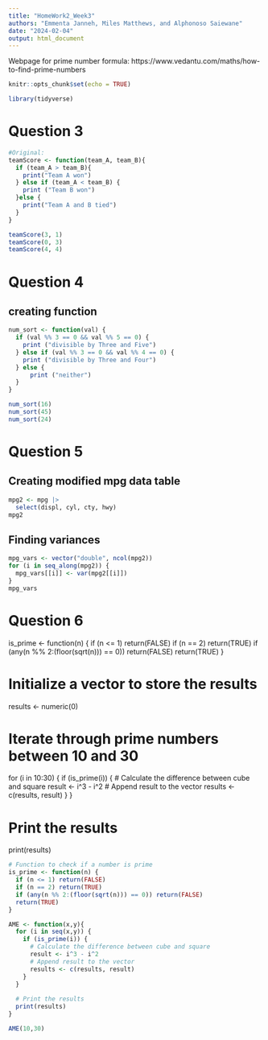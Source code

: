 ```yaml
---
title: "HomeWork2_Week3"
authors: "Emmenta Janneh, Miles Matthews, and Alphonoso Saiewane"
date: "2024-02-04"
output: html_document
---
```

Webpage for prime number formula:
https://www.vedantu.com/maths/how-to-find-prime-numbers


```r
knitr::opts_chunk$set(echo = TRUE)
```
```r
library(tidyverse)
```

# Question 3

```r
#Original:
teamScore <- function(team_A, team_B){
  if (team_A > team_B){
    print("Team A won")
  } else if (team_A < team_B) {
    print ("Team B won")
  }else {
    print("Team A and B tied")
  }
}

teamScore(3, 1)
teamScore(0, 3)
teamScore(4, 4)
```


# Question 4

## creating function
```r
num_sort <- function(val) {
  if (val %% 3 == 0 && val %% 5 == 0) {
    print ("divisible by Three and Five")
  } else if (val %% 3 == 0 && val %% 4 == 0) {
    print ("divisible by Three and Four")
  } else {
      print ("neither")
  }
}

num_sort(16)
num_sort(45)
num_sort(24)
```


# Question 5

## Creating modified mpg data table
```r
mpg2 <- mpg |>
  select(displ, cyl, cty, hwy)
mpg2
```

## Finding variances

```r
mpg_vars <- vector("double", ncol(mpg2))
for (i in seq_along(mpg2)) {
  mpg_vars[[i]] <- var(mpg2[[i]])
}
mpg_vars
```

# Question 6

is_prime <- function(n) {
  if (n <= 1) return(FALSE)
  if (n == 2) return(TRUE)
  if (any(n %% 2:(floor(sqrt(n))) == 0)) return(FALSE)
  return(TRUE)
}
 
# Initialize a vector to store the results
results <- numeric(0)
 
# Iterate through prime numbers between 10 and 30
for (i in 10:30) {
  if (is_prime(i)) {
    # Calculate the difference between cube and square
    result <- i^3 - i^2
    # Append result to the vector
    results <- c(results, result)
  }
}
 
# Print the results
print(results)



```r
# Function to check if a number is prime
is_prime <- function(n) {
  if (n <= 1) return(FALSE)
  if (n == 2) return(TRUE)
  if (any(n %% 2:(floor(sqrt(n))) == 0)) return(FALSE)
  return(TRUE)
}

AME <- function(x,y){
  for (i in seq(x,y)) {
    if (is_prime(i)) {
      # Calculate the difference between cube and square
      result <- i^3 - i^2
      # Append result to the vector
      results <- c(results, result)
    }
  }
   
  # Print the results
  print(results)
}

AME(10,30)
```

